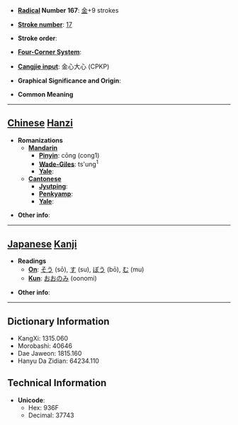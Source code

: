 * '''[[Wiktionary:Chinese radical index| Radical]] Number 167''': [[Wiktionary:Chinese radical index 金|金]]+9 strokes

* '''[[Wiktionary:Chinese total strokes index|Stroke number]]''': [[Wiktionary:Chinese total strokes index 17|17]]

* '''Stroke order''': 

* '''[[Wiktionary:Chinese four corner index|Four-Corner System]]''': 

* '''[[Wiktionary:Chinese Cangjie index|Cangjie input]]''': 金心大心 (CPKP)

* '''Graphical Significance and Origin''': 

* '''Common Meaning'''

----

== [[Chinese]] [[Hanzi]] ==

* '''Romanizations'''
** '''[[Mandarin]]'''
*** '''[[Pinyin]]''': cōng (cong1)
*** '''[[Wade-Giles]]''': ts'ung<sup>1</sup>
*** '''[[Yale]]''': 
** '''[[Cantonese]]'''
*** '''[[Jyutping]]''':
*** '''[[Penkyamp]]''': 
*** '''[[Yale]]''': 

* '''Other info''': 

----

== [[Japanese]] [[Kanji]] ==

* '''Readings'''
** '''[[On]]''': [[そう]] (sō), [[す]] (su), [[ぼう]] (bō), [[む]] (mu)
** '''[[Kun]]''': [[おおのみ]] (oonomi)

* '''Other info''':  

----

== Dictionary Information ==

* KangXi: 1315.060
* Morobashi: 40646
* Dae Jaweon: 1815.160
* Hanyu Da Zidian: 64234.110

== Technical Information ==

* '''Unicode''':
** Hex: 936F
** Decimal: 37743